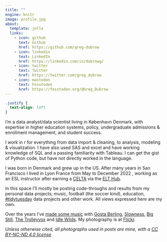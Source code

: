 ```yaml
---
title: ""
engine: knitr
image: profile.jpg
about:
  template: jolla
  links:
    - icon: github
      text: Github
      href: https://github.com/greg-dubrow
    - icon: linkedin
      text: LinkedIn
      href: https://linkedin.com/in/dubrowg/
    - icon: twitter
      text: Twitter
      href: https://twitter.com/greg_dubrow
    - icon: mastodon
      text: Fosstodon
      href: https://fosstodon.org/@Greg_Dubrow
---
```


```css
.justify {
  text-align: left
}
```

::: justify
I'm a data analyst/data scientist living in København Denmark, with expertise in higher education systems, policy, undergraduate admissions & enrollment management, and student success.

I work in r for everything from data import & cleaning, to analysis, modeling & visualization. I have also used SAS and excel and have working knowledge of SQL and a passing familiarity with Tableau. I can get the gist of Python code, but have not directly worked in the language.

I was born in Denmark and grew up in the US. After many years in San Francisco I lived in Lyon France from May to December 2022 , working as an ESL instructor after earning a [CELTA](https://www.cambridgeenglish.org/teaching-english/teaching-qualifications/celta/) via the [ELT Hub](https://www.theelthub.com/).

In this space I'll mostly be posting code-throughs and results from my personal data projects; music, football (the soccer kind), education, [#tidytuesday](https://github.com/rfordatascience/tidytuesday) data projects and other work. All views expressed here are my own.

Over the years I've [made some music](https://www.discogs.com/artist/1980511-Greg-Dubrow) with [Gosta Berling](https://gostaberling.bandcamp.com/), [Slowness](https://slowness.bandcamp.com/), [Big Still](https://bigstill.bandcamp.com/), [The Trolleyvox](https://www.discogs.com/release/11135216-The-Trolleyvox-Leap-Of-Folly) and [Idle Wilds](https://www.youtube.com/watch?v=86rp45bp93g). My photography is at [Flickr](https://www.flickr.com/photos/dannebrog/).

*Unless otherwise cited, all photographs used in posts are mine, with a [CC BY-NC-ND 4.0 license](https://creativecommons.org/licenses/by-nc-nd/4.0/)*
:::
